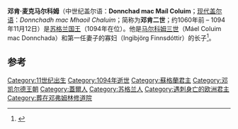 {{otheruses|other=法夫伯爵邓肯二世|法夫伯爵邓肯二世}}
{{Expand|time=2013-10-02}}
{{Infobox royalty
| name = 邓肯二世
| image = Duncan2.jpg
| imgw = 180px
| succession = [[苏格兰君主列表|阿尔巴国王]]
| reign = 1094年
| predecessor = [[唐纳德三世|唐纳德三世]]
| successor = 唐纳德三世
| spouse = {{link-en|諾森比亞的烏特雷德|Ethelreda (daughter of Gospatric)}}
| issue = {{link-en|威廉·菲茨鄧肯|William fitz Duncan}}
| house = [[邓凯尔德王朝|邓凯尔德王朝]]
| father = [[马尔科姆三世|马尔科姆三世]]
| mother = {{link-en|因加·芬斯多特爾|Ingibiorg Finnsdottir}}
| birth_date = 约1060年前
| death_date = 1094年11月12日
| place of burial = [[邓弗姆林修道院|邓弗姆林修道院]]
}}
'''邓肯·麦克马尔科姆'''（中世纪盖尔语：'''Donnchad mac Maíl Coluim'''；[[苏格兰盖尔语|现代盖尔语]]：''Donnchadh mac Mhaoil Chaluim''；简称为'''邓肯二世'''；约1060年前 – 1094年11月12日）是[[苏格兰国王|苏格兰国王]]（1094年在位）。他是[[马尔科姆三世|马尔科姆三世]]（Máel Coluim mac Donnchada）和第一任妻子{{link-en|奥克尼公爵托兒芬·西古德松|Thorfinn the Mighty|托兒芬·西古德松}}的寡妇{{link-en|因加·芬斯多特爾|Ingibiorg Finnsdottir}}（Ingibjörg Finnsdóttir）的长子<ref name="geni_family_tree 2021">{{cite web | title=Donnchad mac Maíl Coluim, II (c.1059 - 1094) | website=geni_family_tree | date=2021-01-17 | url=https://www.geni.com/people/Duncan-II-King-of-Scots/6000000003999583795 | access-date=2021-01-17}}</ref>。

==参考==
{{reflist}}
{{s-start}}
{{s-hou|[[邓凯尔德王朝|邓凯尔德王朝]]|1060年之前||1094年|11月12日}}
{{s-reg|}}
{{s-bef|before=[[唐纳德三世|唐纳德三世]]}}
{{s-ttl|title=[[苏格兰君主列表|苏格兰国王]]|years=1094年}}
{{s-aft|after=[[唐纳德三世|唐纳德三世]]}}
{{end}}
{{苏格兰君主}}

{{Authority control}}

{{DEFAULTSORT:Duncan 02 Of Scotland}}
[[Category:11世纪出生|Category:11世纪出生]]
[[Category:1094年逝世|Category:1094年逝世]]
[[Category:蘇格蘭君主|Category:蘇格蘭君主]]
[[Category:邓凯尔德王朝|Category:邓凯尔德王朝]]
[[Category:蓋爾人|Category:蓋爾人]]
[[Category:苏格兰人|Category:苏格兰人]]
[[Category:遇刺身亡的欧洲君主|Category:遇刺身亡的欧洲君主]]
[[Category:葬在邓弗姆林修道院|Category:葬在邓弗姆林修道院]]